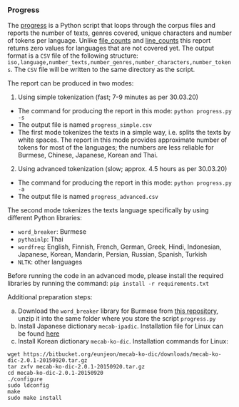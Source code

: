 ### Progress

The [progress](progress) is a Python script that loops through the corpus files and reports the number of texts, genres covered, unique characters and number of tokens per language. Unlike [file_counts](file_counts) and [line_counts](line_counts) this report returns zero values for languages that are not covered yet. The output format is a `CSV` file of the following structure: `iso,language,number_texts,number_genres,number_characters,number_tokens`. The `CSV` file will be written to the same directory as the script.

The report can be produced in two modes:

1. Using simple tokenization (fast; 7-9 minutes as per 30.03.20)
- The command for producing the report in this mode: `python progress.py -s`
- The output file is named `progress_simple.csv`
- The first mode tokenizes the texts in a simple way, i.e. splits the texts by white spaces. The report in this mode provides approximate number of tokens for most of the languages; the numbers are less reliable for Burmese, Chinese, Japanese, Korean and Thai.

2. Using advanced tokenization (slow; approx. 4.5 hours as per 30.03.20)
- The command for producing the report in this mode: `python progress.py -a`
- The output file is named `progress_advanced.csv`

The second mode tokenizes the texts language specifically by using different Python libraries:

- `word_breaker`: Burmese
- `pythainlp`: Thai
- `wordfreq`: English, Finnish, French, German, Greek, Hindi, Indonesian, Japanese, Korean, Mandarin, Persian, Russian, Spanish, Turkish
- `NLTK`: other languages

Before running the code in an advanced mode, please install the required libraries by running the command:
`pip install -r requirements.txt`

Additional preparation steps:

a) Download the `word_breaker` library for Burmese from [this repository](https://github.com/stevenay/myan-word-breaker), unzip it into the same folder where you store the script `progress.py`
b) Install Japanese dictionary `mecab-ipadic`. Installation file for Linux can be found [here](https://packages.ubuntu.com/xenial/all/mecab-ipadic-utf8/download)
c) Install Korean dictionary `mecab-ko-dic`. Installation commands for Linux:
```
wget https://bitbucket.org/eunjeon/mecab-ko-dic/downloads/mecab-ko-dic-2.0.1-20150920.tar.gz
tar zxfv mecab-ko-dic-2.0.1-20150920.tar.gz
cd mecab-ko-dic-2.0.1-20150920
./configure
sudo ldconfig
make
sudo make install
```




